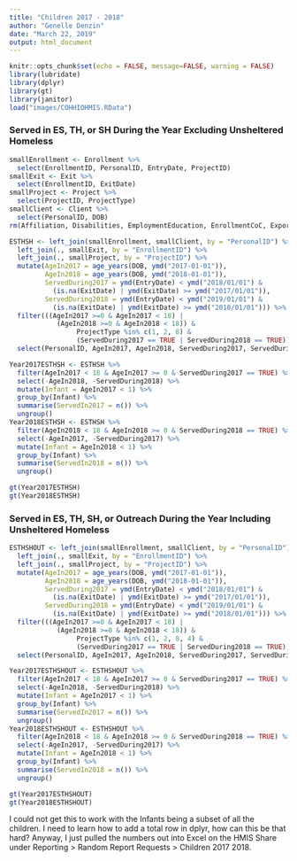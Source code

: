 ```yaml
---
title: "Children 2017 - 2018"
author: "Genelle Denzin"
date: "March 22, 2019"
output: html_document
---
```


```r
knitr::opts_chunk$set(echo = FALSE, message=FALSE, warning = FALSE)
library(lubridate)
library(dplyr)
library(gt)
library(janitor)
load("images/COHHIOHMIS.RData")
```

### Served in ES, TH, or SH During the Year Excluding Unsheltered Homeless

```r

smallEnrollment <- Enrollment %>% 
  select(EnrollmentID, PersonalID, EntryDate, ProjectID)
smallExit <- Exit %>%
  select(EnrollmentID, ExitDate)
smallProject <- Project %>%
  select(ProjectID, ProjectType)
smallClient <- Client %>%
  select(PersonalID, DOB)
rm(Affiliation, Disabilities, EmploymentEducation, EnrollmentCoC, Export, Funder, Geography, HealthAndDV, IncomeBenefits, Inventory, Organization, ProjectCoC, Scores, Services, Users)
```



```r
ESTHSH <- left_join(smallEnrollment, smallClient, by = "PersonalID") %>%
  left_join(., smallExit, by = "EnrollmentID") %>%
  left_join(., smallProject, by = "ProjectID") %>%
  mutate(AgeIn2017 = age_years(DOB, ymd("2017-01-01")),
         AgeIn2018 = age_years(DOB, ymd("2018-01-01")),
         ServedDuring2017 = ymd(EntryDate) < ymd("2018/01/01") &
           (is.na(ExitDate) | ymd(ExitDate) >= ymd("2017/01/01")),
         ServedDuring2018 = ymd(EntryDate) < ymd("2019/01/01") &
           (is.na(ExitDate) | ymd(ExitDate) >= ymd("2018/01/01"))) %>% 
  filter(((AgeIn2017 >=0 & AgeIn2017 < 18) | 
            (AgeIn2018 >=0 & AgeIn2018 < 18)) &
                 ProjectType %in% c(1, 2, 8) &
                 (ServedDuring2017 == TRUE | ServedDuring2018 == TRUE)) %>%
  select(PersonalID, AgeIn2017, AgeIn2018, ServedDuring2017, ServedDuring2018)

Year2017ESTHSH <- ESTHSH %>%
  filter(AgeIn2017 < 18 & AgeIn2017 >= 0 & ServedDuring2017 == TRUE) %>%
  select(-AgeIn2018, -ServedDuring2018) %>%
  mutate(Infant = AgeIn2017 < 1) %>%
  group_by(Infant) %>%
  summarise(ServedIn2017 = n()) %>%
  ungroup()
Year2018ESTHSH <- ESTHSH %>%
  filter(AgeIn2018 < 18 & AgeIn2018 >= 0 & ServedDuring2018 == TRUE) %>%
  select(-AgeIn2017, -ServedDuring2017) %>%
  mutate(Infant = AgeIn2018 < 1) %>%
  group_by(Infant) %>%
  summarise(ServedIn2018 = n()) %>%
  ungroup()

gt(Year2017ESTHSH)
gt(Year2018ESTHSH)
```



### Served in ES, TH, SH, or Outreach During the Year Including Unsheltered Homeless

```r
ESTHSHOUT <- left_join(smallEnrollment, smallClient, by = "PersonalID") %>%
  left_join(., smallExit, by = "EnrollmentID") %>%
  left_join(., smallProject, by = "ProjectID") %>%
  mutate(AgeIn2017 = age_years(DOB, ymd("2017-01-01")),
         AgeIn2018 = age_years(DOB, ymd("2018-01-01")),
         ServedDuring2017 = ymd(EntryDate) < ymd("2018/01/01") &
           (is.na(ExitDate) | ymd(ExitDate) >= ymd("2017/01/01")),
         ServedDuring2018 = ymd(EntryDate) < ymd("2019/01/01") &
           (is.na(ExitDate) | ymd(ExitDate) >= ymd("2018/01/01"))) %>% 
  filter(((AgeIn2017 >=0 & AgeIn2017 < 18) | 
            (AgeIn2018 >=0 & AgeIn2018 < 18)) &
                 ProjectType %in% c(1, 2, 8, 4) &
                 (ServedDuring2017 == TRUE | ServedDuring2018 == TRUE)) %>%
  select(PersonalID, AgeIn2017, AgeIn2018, ServedDuring2017, ServedDuring2018)

Year2017ESTHSHOUT <- ESTHSHOUT %>%
  filter(AgeIn2017 < 18 & AgeIn2017 >= 0 & ServedDuring2017 == TRUE) %>%
  select(-AgeIn2018, -ServedDuring2018) %>%
  mutate(Infant = AgeIn2017 < 1) %>%
  group_by(Infant) %>%
  summarise(ServedIn2017 = n()) %>%
  ungroup()
Year2018ESTHSHOUT <- ESTHSHOUT %>%
  filter(AgeIn2018 < 18 & AgeIn2018 >= 0 & ServedDuring2018 == TRUE) %>%
  select(-AgeIn2017, -ServedDuring2017) %>%
  mutate(Infant = AgeIn2018 < 1) %>%
  group_by(Infant) %>%
  summarise(ServedIn2018 = n()) %>%
  ungroup()

gt(Year2017ESTHSHOUT)
gt(Year2018ESTHSHOUT)
```

I could not get this to work with the Infants being a subset of all the children. I need to learn how to add a total row in dplyr, how can this be that hard? Anyway, I just pulled the numbers out into Excel on the HMIS Share under Reporting > Random Report Requests > Children 2017 2018.